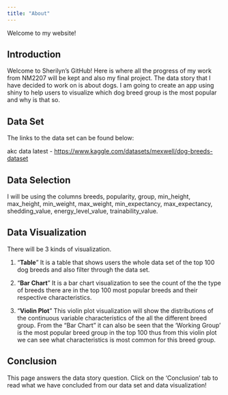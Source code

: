 ```yaml
---
title: "About"
---
```


Welcome to my website!

## Introduction

Welcome to Sherilyn's GitHub! Here is where all the progress of my work from NM2207 will be kept and also my final project. The data story that I have decided to work on is about dogs. I am going to create an app using shiny to help users to visualize which dog breed group is the most popular and why is that so.

## Data Set

The links to the data set can be found below:

akc data latest - <https://www.kaggle.com/datasets/mexwell/dog-breeds-dataset>

## Data Selection

I will be using the columns breeds, popularity, group, min_height, max_height, min_weight, max_weight, min_expectancy, max_expectancy, shedding_value, energy_level_value, trainability_value.

## Data Visualization

There will be 3 kinds of visualization.

1.  "**Table**" It is a table that shows users the whole data set of the top 100 dog breeds and also filter through the data set.

2.  "**Bar Chart**" It is a bar chart visualization to see the count of the the type of breeds there are in the top 100 most popular breeds and their respective characteristics.

3.  "**Violin Plot**" This violin plot visualization will show the distributions of the continuous variable characteristics of the all the different breed group. From the "Bar Chart" it can also be seen that the 'Working Group' is the most popular breed group in the top 100 thus from this violin plot we can see what characteristics is most common for this breed group.

## Conclusion

This page answers the data story question. Click on the 'Conclusion' tab to read what we have concluded from our data set and data visualization!
